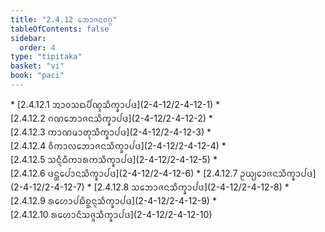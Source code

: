 ```yaml
---
title: "2.4.12 ᨽᩮᩣᨩᨶᩅᨣ᩠ᨣ"
tableOfContents: false
sidebar:
  order: 4
type: "tipitaka"
basket: "vi"
book: "paci"
---
```



<DynamicBreadcrumb />



<TableOfContents book="paci" section="2.4.12">
* [2.4.12.1 ᩋᩣᩅᩈᨳᨸᩥᨱ᩠ᨯᩈᩥᨠ᩠ᨡᩣᨸᨴ](2-4-12/2-4-12-1)
* [2.4.12.2 ᨣᨱᨽᩮᩣᨩᨶᩈᩥᨠ᩠ᨡᩣᨸᨴ](2-4-12/2-4-12-2)
* [2.4.12.3 ᨠᩣᨱᨾᩣᨲᩩᩈᩥᨠ᩠ᨡᩣᨸᨴ](2-4-12/2-4-12-3)
* [2.4.12.4 ᩅᩥᨠᩣᩃᨽᩮᩣᨩᨶᩈᩥᨠ᩠ᨡᩣᨸᨴ](2-4-12/2-4-12-4)
* [2.4.12.5 ᩈᨶ᩠ᨶᩥᨵᩥᨠᩣᩁᨠᩈᩥᨠ᩠ᨡᩣᨸᨴ](2-4-12/2-4-12-5)
* [2.4.12.6 ᨴᨶ᩠ᨲᨸᩮᩣᨶᩈᩥᨠ᩠ᨡᩣᨸᨴ](2-4-12/2-4-12-6)
* [2.4.12.7 ᩏᨿ᩠ᨿᩮᩣᨩᨶᩈᩥᨠ᩠ᨡᩣᨸᨴ](2-4-12/2-4-12-7)
* [2.4.12.8 ᩈᨽᩮᩣᨩᨶᩈᩥᨠ᩠ᨡᩣᨸᨴ](2-4-12/2-4-12-8)
* [2.4.12.9 ᩁᩉᩮᩣᨸᨭᩥᨧ᩠ᨨᨶ᩠ᨶᩈᩥᨠ᩠ᨡᩣᨸᨴ](2-4-12/2-4-12-9)
* [2.4.12.10 ᩁᩉᩮᩣᨶᩥᩈᨩ᩠ᨩᩈᩥᨠ᩠ᨡᩣᨸᨴ](2-4-12/2-4-12-10)
</TableOfContents>